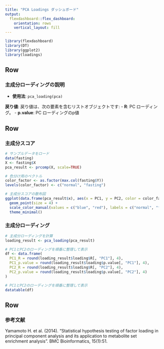 ---
title: "PCA Loadings ダッシュボード"
output: 
  flexdashboard::flex_dashboard:
    orientation: rows
    vertical_layout: fill
---

```{r setup, include=FALSE}
library(flexdashboard)
library(DT)
library(ggplot2)
library(loadings)
```

Row {data-height=150}
-----------------------------------------------------------------------

### 主成分ローディングの説明

- **使用法**: `pca_loading(pca)`
  
**戻り値**: 戻り値は、次の要素を含むリストオブジェクトです:
- **R**: PC ローディング。
- **p.value**: PC ローディングのp値

Row
-----------------------------------------------------------------------

### 主成分スコア

```{r}
# サンプルデータをロード
data(fasting)
X <- fasting$X
pca_result <- prcomp(X, scale=TRUE)

# 色分け用のベクトル
color_factor <- as.factor(max.col(fasting$Y))
levels(color_factor) <- c("normal", "fasting")

# 主成分スコアの散布図
ggplot(data.frame(pca_result$x), aes(x = PC1, y = PC2, color = color_factor)) +
  geom_point(size = 4) +
  scale_color_manual(values = c("blue", "red"), labels = c("normal", "fasting")) +
  theme_minimal()
```

### 主成分ローディング

```{r}
# 主成分ローディングを計算
loading_result <- pca_loading(pca_result)

# PC1とPC2のローディングを順番に整理して表示
df <- data.frame(
  PC1_R = round(loading_result$loading$R[, "PC1"], 4), 
  PC1_p.value = round(loading_result$loading$p.value[, "PC1"], 4),
  PC2_R = round(loading_result$loading$R[, "PC2"], 4), 
  PC2_p.value = round(loading_result$loading$p.value[, "PC2"], 4)
)

# PC1とPC2のローディングを順番に整理して表示
datatable(df)
```

Row {data-height=70}
-----------------------------------------------------------------------

### 参考文献

Yamamoto H. et al. (2014). "Statistical hypothesis testing of factor loading in principal component analysis and its application to metabolite set enrichment analysis". BMC Bioinformatics, 15(1):51.
